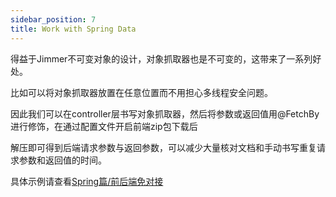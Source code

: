```yaml
---
sidebar_position: 7
title: Work with Spring Data
---
```


得益于Jimmer不可变对象的设计，对象抓取器也是不可变的，这带来了一系列好处。

比如可以将对象抓取器放置在任意位置而不用担心多线程安全问题。

因此我们可以在controller层书写对象抓取器，然后将参数或返回值用@FetchBy进行修饰，在通过配置文件开启前端zip包下载后

解压即可得到后端请求参数与返回参数，可以减少大量核对文档和手动书写重复请求参数和返回值的时间。

具体示例请查看[Spring篇/前后端免对接](../../spring/client)